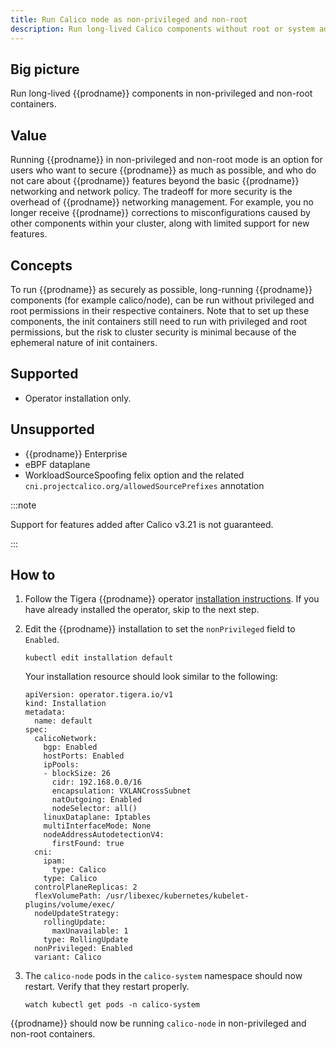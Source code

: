 ```yaml
---
title: Run Calico node as non-privileged and non-root
description: Run long-lived Calico components without root or system admin privileges.
---
```


## Big picture

Run long-lived {{prodname}} components in non-privileged and non-root containers.

## Value

Running {{prodname}} in non-privileged and non-root mode is an option for users who
want to secure {{prodname}} as much as possible, and who do not care about
{{prodname}} features beyond the basic {{prodname}} networking and network policy.
The tradeoff for more security is the overhead of {{prodname}} networking management.
For example, you no longer receive {{prodname}} corrections to misconfigurations caused
by other components within your cluster, along with limited support for new features. 

## Concepts

To run {{prodname}} as securely as possible, long-running {{prodname}} components
(for example calico/node), can be run without privileged and root permissions in their respective
containers. Note that to set up these components, the init containers still need to run with
privileged and root permissions, but the risk to cluster security is minimal because of the
ephemeral nature of init containers.

## Supported

* Operator installation only.

## Unsupported

* {{prodname}} Enterprise
* eBPF dataplane
* WorkloadSourceSpoofing felix option and the related `cni.projectcalico.org/allowedSourcePrefixes` annotation

:::note

Support for features added after Calico v3.21 is not guaranteed.

:::

## How to

1. Follow the Tigera {{prodname}} operator [installation instructions](../getting-started/kubernetes/quickstart).
   If you have already installed the operator, skip to the next step.

1. Edit the {{prodname}} installation to set the `nonPrivileged` field to `Enabled`.

   ```
   kubectl edit installation default
   ```
   Your installation resource should look similar to the following:
   ```
   apiVersion: operator.tigera.io/v1
   kind: Installation
   metadata:
     name: default
   spec:
     calicoNetwork:
       bgp: Enabled
       hostPorts: Enabled
       ipPools:
       - blockSize: 26
         cidr: 192.168.0.0/16
         encapsulation: VXLANCrossSubnet
         natOutgoing: Enabled
         nodeSelector: all()
       linuxDataplane: Iptables
       multiInterfaceMode: None
       nodeAddressAutodetectionV4:
         firstFound: true
     cni:
       ipam:
         type: Calico
       type: Calico
     controlPlaneReplicas: 2
     flexVolumePath: /usr/libexec/kubernetes/kubelet-plugins/volume/exec/
     nodeUpdateStrategy:
       rollingUpdate:
         maxUnavailable: 1
       type: RollingUpdate
     nonPrivileged: Enabled
     variant: Calico
   ```

1. The `calico-node` pods in the `calico-system` namespace should now restart. Verify that they restart properly.
   ```
   watch kubectl get pods -n calico-system
   ```

{{prodname}} should now be running `calico-node` in non-privileged and non-root containers.
